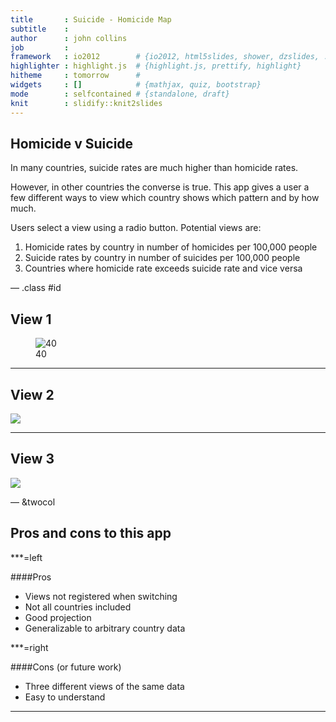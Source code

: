```yaml
---
title       : Suicide - Homicide Map
subtitle    : 
author      : john collins
job         : 
framework   : io2012        # {io2012, html5slides, shower, dzslides, ...}
highlighter : highlight.js  # {highlight.js, prettify, highlight}
hitheme     : tomorrow      # 
widgets     : []            # {mathjax, quiz, bootstrap}
mode        : selfcontained # {standalone, draft}
knit        : slidify::knit2slides
---
```


## Homicide v Suicide

In many countries, suicide rates are much higher than homicide rates.

However, in other countries the converse is true. This app gives a user a few different ways to view which country shows which pattern and by how much.

Users select a view using a radio button. Potential views are:

1. Homicide rates by country in number of homicides per 100,000 people
2. Suicide rates by country in number of suicides per 100,000 people
3. Countries where homicide rate exceeds suicide rate and vice versa

--- .class #id 

## View 1

![40](view1.png) 

---

## View 2

![](view2.png) 

---

## View 3

![](view4.png) 

--- &twocol

## Pros and cons to this app

***=left

####Pros

* Views not registered when switching
* Not all countries included
* Good projection
* Generalizable to arbitrary country data

***=right

####Cons (or future work)

* Three different views of the same data
* Easy to understand

---



